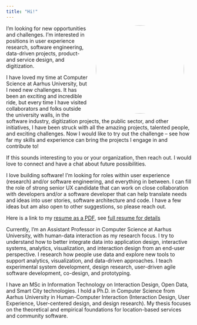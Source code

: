```yaml
---
title: "Hi!"
---
```


<img style="width:240px;border-radius:120px;float:right;margin:0px 20px 0px 20px;" src="./public/images/henrik-portrait.jpg">

I'm looking for new opportunities and challenges. I'm interested in positions in user experience research, software engineering, data-driven projects, product- and service design, and digitization. 

I have loved my time at Computer Science at Aarhus University, but I need new challenges. It has been an exciting and incredible ride, but every time I have visited collaborators and folks outside the university walls, in the software industry, digitization projects, the public sector, and other initiatives, I have been struck with all the amazing projects, talented people, and exciting challenges. Now I would like to try out the challenge – see how far my skills and experience can bring the projects I engage in and contribute to!

If this sounds interesting to you or your organization, then reach out. I would love to connect and have a chat about future possibilities.

I love building software! I'm looking for roles within user experience (research) and/or software engineering, and everything in between. I can fill the role of strong senior UX candidate that can work on close collaboration with developers and/or a software developer that can help translate needs and ideas into user stories, software architecture and code. I have a few ideas but am also open to other suggestions, so please reach out.

Here is a link to my [resume as a PDF](/public/pdfs/cv-industry-eng.pdf), see [full resume for details](/notes/full-resume.qmd)

Currently, I'm an Assistant Professor in Computer Science at Aarhus University, with human-data interaction as my research focus. I try to understand how to better integrate data into application design, interactive systems, analytics, visualization, and interaction design from an end-user perspective. I research how people use data and explore new tools to support analytics, visualization, and data-driven approaches. I teach experimental system development, design research, user-driven agile software development, co-design, and prototyping. 

I have an MSc in Information Technology on Interaction Design, Open Data, and Smart City technologies. I hold a Ph.D. in Computer Science from Aarhus University in Human-Computer Interaction (Interaction Design, User Experience, User-centered design, and design research). My thesis focuses on the theoretical and empirical foundations for location-based services and community software.



